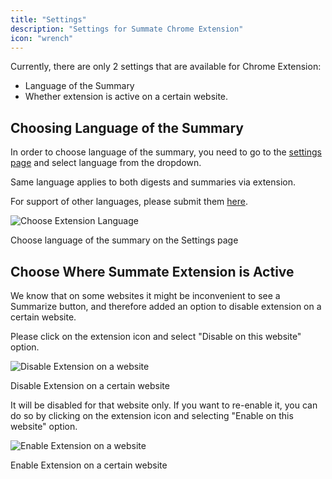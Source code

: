 ```yaml
---
title: "Settings"
description: "Settings for Summate Chrome Extension"
icon: "wrench"
---
```


Currently, there are only 2 settings that are available for Chrome Extension:

- Language of the Summary
- Whether extension is active on a certain website.

## Choosing Language of the Summary

In order to choose language of the summary, you need to go to the [settings page](https://summate.io/settings/notifications) and select language from the dropdown.

Same language applies to both digests and summaries via extension.

For support of other languages, please submit them [here](https://summate.canny.io/feature-requests).

<Frame>
  <div className="flex flex-col gap-10 items-center">
    <img
      src="/images/extension/extension_language.png"
      alt="Choose Extension Language"
      className="rounded-lg"
    />
    <p style={{ fontSize: "0.9em", fontStyle: "italic", textAlign: "center" }}>
      Choose language of the summary on the Settings page
    </p>
  </div>
</Frame>

## Choose Where Summate Extension is Active

We know that on some websites it might be inconvenient to see a Summarize button, and therefore added an option to disable extension on a certain website.

Please click on the extension icon and select "Disable on this website" option.

<Frame>
  <div className="flex flex-col gap-10 items-center">
    <img
      src="/images/extension/extension_disable_site.png"
      alt="Disable Extension on a website"
      className="rounded-lg"
    />
    <p style={{ fontSize: "0.9em", fontStyle: "italic", textAlign: "center" }}>
      Disable Extension on a certain website
    </p>
  </div>
</Frame>

It will be disabled for that website only. If you want to re-enable it, you can do so by clicking on the extension icon and selecting "Enable on this website" option.

<Frame>
  <div className="flex flex-col gap-10 items-center">
    <img
      src="/images/extension/extension_enable_site.png"
      alt="Enable Extension on a website"
      className="rounded-lg"
    />
    <p style={{ fontSize: "0.9em", fontStyle: "italic", textAlign: "center" }}>
      Enable Extension on a certain website
    </p>
  </div>
</Frame>

